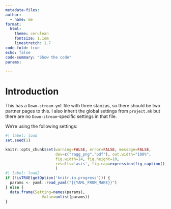 ```yaml
---
metadata-files:
author: 
  - name: me
format:
  html:
    theme: cerulean
    fontsize: 1.1em
    linestretch: 1.7
code-fold: true
echo: false
code-summary: "Show the code"
params:

---
```

  

# Introduction

This has a `Down-stream.yml` file with three stanzas, so there should
be two partner pages to this. I also inherit the global settings from
`project.mk` but there are no `Down-stream`-specific settings in that
file.



We're using the following settings:

```r
#| label: load
set.seed(1)

knitr::opts_chunk$set(warning=FALSE, error=FALSE, message=FALSE,
                      dev=c("ragg_png","pdf"), out.width="100%",
                      fig.width=14, fig.height=10,
                      results='asis', fig.cap=expression(fig_caption())
                      )
#| label: load2
if (!isTRUE(getOption('knitr.in.progress'))) {
  params <- yaml::read_yaml("{{YAML_FROM_MAKE}}")
} else {
  data.frame(Setting=names(params),
                Value=unlist(params))
}
```
